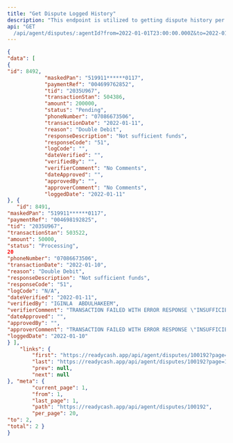 ```yaml
---
title: "Get Dispute Logged History"
description: "This endpoint is utilized to getting dispute history per partner institution request within a date range."
api: "GET
  /api/agent/disputes/:agentId?from=2022-01-01T23:00:00.000Z&to=2022-01-11T23:00:00.000Z"
---
```


<ResponseExample>

```json Response
{
"data": [
{
"id": 8492,
            "maskedPan": "519911******0117",
            "paymentRef": "004699762852",
            "tid": "2035U967",
            "transactionStan": 504386,
            "amount": 200000,
            "status": "Pending",
            "phoneNumber": "07086673506",
            "transactionDate": "2022-01-11",
            "reason": "Double Debit",
            "responseDescription": "Not sufficient funds",
            "responseCode": "51",
            "logCode": "",
            "dateVerified": "",
            "verifiedBy": "",
            "verifierComment": "No Comments",
            "dateApproved": "",
            "approvedBy": "",
            "approverComment": "No Comments",
            "loggedDate": "2022-01-11"
}, {
   "id": 8491,
"maskedPan": "519911******0117",
"paymentRef": "004698192825",
"tid": "2035U967",
"transactionStan": 503522,
"amount": 50000,
"status": "Processing",
20
"phoneNumber": "07086673506",
"transactionDate": "2022-01-10",
"reason": "Double Debit",
"responseDescription": "Not sufficient funds",
"responseCode": "51",
"logCode": "N/A",
"dateVerified": "2022-01-11",
"verifiedBy": "IGINLA  ABDULHAKEEM",
"verifierComment": "TRANSACTION FAILED WITH ERROR RESPONSE \"INSUFFICIENT FUND\"",
"dateApproved": "",
"approvedBy": "",
"approverComment": "TRANSACTION FAILED WITH ERROR RESPONSE \"INSUFFICIENT FUND\"",
"loggedDate": "2022-01-10"
} ],
    "links": {
        "first": "https://readycash.app/api/agent/disputes/100192?page=1",
        "last": "https://readycash.app/api/agent/disputes/100192?page=1",
        "prev": null,
        "next": null
}, "meta": {
        "current_page": 1,
        "from": 1,
        "last_page": 1,
        "path": "https://readycash.app/api/agent/disputes/100192",
        "per_page": 20,
"to": 2,
"total": 2 }
}
```

</ResponseExample>
